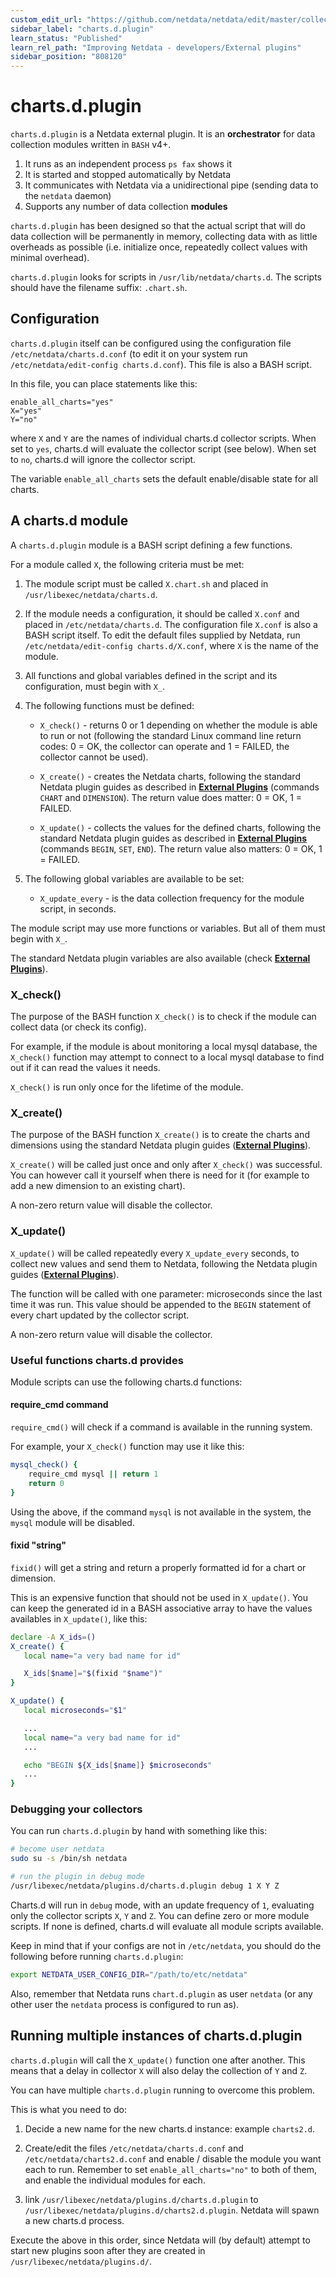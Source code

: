 ```yaml
---
custom_edit_url: "https://github.com/netdata/netdata/edit/master/collectors/charts.d.plugin/README.md"
sidebar_label: "charts.d.plugin"
learn_status: "Published"
learn_rel_path: "Improving Netdata - developers/External plugins"
sidebar_position: "808120"
---
```



# charts.d.plugin

`charts.d.plugin` is a Netdata external plugin. It is an **orchestrator** for data collection modules written in `BASH` v4+.

1.  It runs as an independent process `ps fax` shows it
2.  It is started and stopped automatically by Netdata
3.  It communicates with Netdata via a unidirectional pipe (sending data to the `netdata` daemon)
4.  Supports any number of data collection **modules**

`charts.d.plugin` has been designed so that the actual script that will do data collection will be permanently in
memory, collecting data with as little overheads as possible
(i.e. initialize once, repeatedly collect values with minimal overhead).

`charts.d.plugin` looks for scripts in `/usr/lib/netdata/charts.d`.
The scripts should have the filename suffix: `.chart.sh`.

## Configuration

`charts.d.plugin` itself can be configured using the configuration file `/etc/netdata/charts.d.conf`
(to edit it on your system run `/etc/netdata/edit-config charts.d.conf`). This file is also a BASH script.

In this file, you can place statements like this:

```
enable_all_charts="yes"
X="yes"
Y="no"
```

where `X` and `Y` are the names of individual charts.d collector scripts.
When set to `yes`, charts.d will evaluate the collector script (see below).
When set to `no`, charts.d will ignore the collector script.

The variable `enable_all_charts` sets the default enable/disable state for all charts.

## A charts.d module

A `charts.d.plugin` module is a BASH script defining a few functions.

For a module called `X`, the following criteria must be met:

1.  The module script must be called `X.chart.sh` and placed in `/usr/libexec/netdata/charts.d`.

2.  If the module needs a configuration, it should be called `X.conf` and placed in `/etc/netdata/charts.d`.
    The configuration file `X.conf` is also a BASH script itself.
    To edit the default files supplied by Netdata, run `/etc/netdata/edit-config charts.d/X.conf`,
    where `X` is the name of the module.

3.  All functions and global variables defined in the script and its configuration, must begin with `X_`.

4.  The following functions must be defined:

    -   `X_check()` - returns 0 or 1 depending on whether the module is able to run or not
         (following the standard Linux command line return codes: 0 = OK, the collector can operate and 1 = FAILED,
         the collector cannot be used).

    -   `X_create()` - creates the Netdata charts, following the standard Netdata plugin guides as described in
         **[External Plugins](/docs/improving-netdata---developers/external-plugins)** (commands `CHART` and `DIMENSION`).
         The return value does matter: 0 = OK, 1 = FAILED.

    -   `X_update()` - collects the values for the defined charts, following the standard Netdata plugin guides
         as described in **[External Plugins](/docs/improving-netdata---developers/external-plugins)** (commands `BEGIN`, `SET`, `END`).
         The return value also matters: 0 = OK, 1 = FAILED.

5.  The following global variables are available to be set:
    -   `X_update_every` - is the data collection frequency for the module script, in seconds.

The module script may use more functions or variables. But all of them must begin with `X_`.

The standard Netdata plugin variables are also available (check **[External Plugins](/docs/improving-netdata---developers/external-plugins)**). 

### X_check()

The purpose of the BASH function `X_check()` is to check if the module can collect data (or check its config).

For example, if the module is about monitoring a local mysql database, the `X_check()` function may attempt to
connect to a local mysql database to find out if it can read the values it needs.

`X_check()` is run only once for the lifetime of the module.

### X_create()

The purpose of the BASH function `X_create()` is to create the charts and dimensions using the standard Netdata
plugin guides (**[External Plugins](/docs/improving-netdata---developers/external-plugins)**).

`X_create()` will be called just once and only after `X_check()` was successful.
You can however call it yourself when there is need for it (for example to add a new dimension to an existing chart).

A non-zero return value will disable the collector.

### X_update()

`X_update()` will be called repeatedly every `X_update_every` seconds, to collect new values and send them to Netdata,
following the Netdata plugin guides (**[External Plugins](/docs/improving-netdata---developers/external-plugins)**).

The function will be called with one parameter: microseconds since the last time it was run. This value should be
appended to the `BEGIN` statement of every chart updated by the collector script.

A non-zero return value will disable the collector.

### Useful functions charts.d provides

Module scripts can use the following charts.d functions:

#### require_cmd command

`require_cmd()` will check if a command is available in the running system.

For example, your `X_check()` function may use it like this:

```sh
mysql_check() {
    require_cmd mysql || return 1
    return 0
}
```

Using the above, if the command `mysql` is not available in the system, the `mysql` module will be disabled.

#### fixid "string"

`fixid()` will get a string and return a properly formatted id for a chart or dimension.

This is an expensive function that should not be used in `X_update()`.
You can keep the generated id in a BASH associative array to have the values availables in `X_update()`, like this:

```sh
declare -A X_ids=()
X_create() {
   local name="a very bad name for id"

   X_ids[$name]="$(fixid "$name")"
}

X_update() {
   local microseconds="$1"

   ...
   local name="a very bad name for id"
   ...

   echo "BEGIN ${X_ids[$name]} $microseconds"
   ...
}
```

### Debugging your collectors

You can run `charts.d.plugin` by hand with something like this:

```sh
# become user netdata
sudo su -s /bin/sh netdata

# run the plugin in debug mode
/usr/libexec/netdata/plugins.d/charts.d.plugin debug 1 X Y Z
```

Charts.d will run in `debug` mode, with an update frequency of `1`, evaluating only the collector scripts
`X`, `Y` and `Z`. You can define zero or more module scripts. If none is defined, charts.d will evaluate all
module scripts available.

Keep in mind that if your configs are not in `/etc/netdata`, you should do the following before running
`charts.d.plugin`:

```sh
export NETDATA_USER_CONFIG_DIR="/path/to/etc/netdata"
```

Also, remember that Netdata runs `chart.d.plugin` as user `netdata` (or any other user the `netdata` process is configured to run as).

## Running multiple instances of charts.d.plugin

`charts.d.plugin` will call the `X_update()` function one after another. This means that a delay in collector `X`
will also delay the collection of `Y` and `Z`.

You can have multiple `charts.d.plugin` running to overcome this problem.

This is what you need to do:

1.  Decide a new name for the new charts.d instance: example `charts2.d`.

2.  Create/edit the files `/etc/netdata/charts.d.conf` and `/etc/netdata/charts2.d.conf` and enable / disable the
    module you want each to run. Remember to set `enable_all_charts="no"` to both of them, and enable the individual
    modules for each.

3.  link `/usr/libexec/netdata/plugins.d/charts.d.plugin` to `/usr/libexec/netdata/plugins.d/charts2.d.plugin`.
    Netdata will spawn a new charts.d process.

Execute the above in this order, since Netdata will (by default) attempt to start new plugins soon after they are
created in `/usr/libexec/netdata/plugins.d/`.


